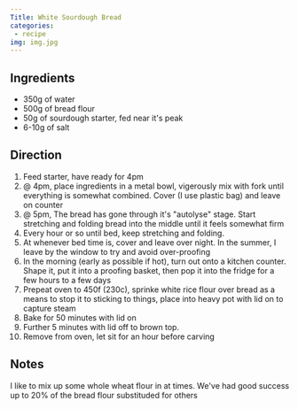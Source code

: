 ```yaml
---
Title: White Sourdough Bread
categories:
 - recipe
img: img.jpg
---
```


## Ingredients
* 350g of water
* 500g of bread flour
* 50g of sourdough starter, fed near it's peak
* 6-10g of salt

## Direction
1. Feed starter, have ready for 4pm
2. @ 4pm, place ingredients in a metal bowl, vigerously mix with fork until everything is somewhat combined.  Cover (I use plastic bag) and leave on counter
3. @ 5pm, The bread has gone through it's "autolyse" stage.  Start stretching and folding bread into the middle until it feels somewhat firm
4. Every hour or so until bed, keep stretching and folding.
5. At whenever bed time is, cover and leave over night.  In the summer, I leave by the window to try and avoid over-proofing
6. In the morning (early as possible if hot), turn out onto a kitchen counter.  Shape it, put it into a proofing basket, then pop it into the fridge for a few hours to a few days
7. Prepeat oven to 450f (230c), sprinke white rice flour over bread as a means to stop it to sticking to things, place into heavy pot with lid on to capture steam
8. Bake for 50 minutes with lid on
9. Further 5 minutes with lid off to brown top.
10. Remove from oven, let sit for an hour before carving

## Notes
I like to mix up some whole wheat flour in at times.  We've had good success up to 20% of the bread flour substituded for others